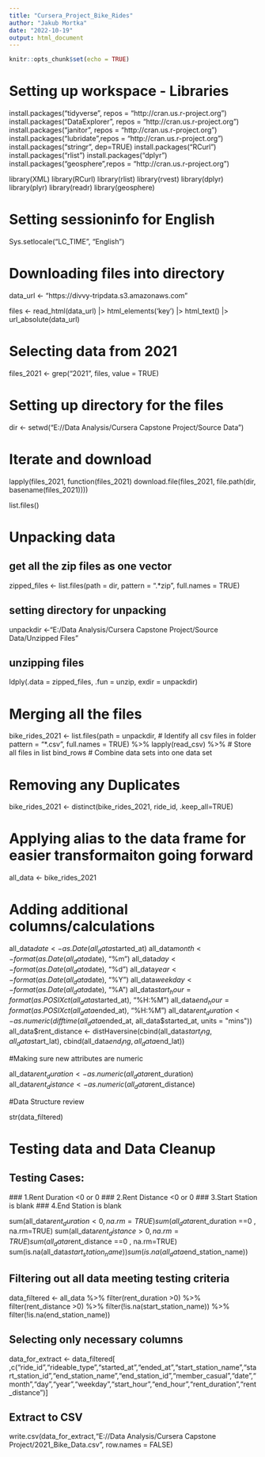 ```yaml
---
title: "Cursera_Project_Bike_Rides"
author: "Jakub Mortka"
date: "2022-10-19"
output: html_document
---
```


```r
knitr::opts_chunk$set(echo = TRUE)
```
# Setting up workspace - Libraries

install.packages("tidyverse", repos = "http://cran.us.r-project.org")
install.packages("DataExplorer", repos = "http://cran.us.r-project.org")
install.packages("janitor", repos = "http://cran.us.r-project.org")
install.packages("lubridate",repos = "http://cran.us.r-project.org")
install.packages("stringr", dep=TRUE)
install.packages("RCurl")
install.packages("rlist")
install.packages("dplyr")
install.packages("geosphere",repos = "http://cran.us.r-project.org")

library(XML)
library(RCurl)
library(rlist)
library(rvest)
library(dplyr)
library(plyr)
library(readr)
library(geosphere)

# Setting sessioninfo for English

Sys.setlocale("LC_TIME", "English")


# Downloading files into directory

data_url <- "https://divvy-tripdata.s3.amazonaws.com"

files <- read_html(data_url) |> html_elements('key') |> html_text() |> url_absolute(data_url)

# Selecting data from 2021

files_2021 <- grep("2021", files, value = TRUE)

# Setting up directory for the files 

dir <- setwd("E://Data Analysis/Cursera Capstone Project/Source Data")

# Iterate and download

lapply(files_2021, function(files_2021) download.file(files_2021, file.path(dir, basename(files_2021))))

list.files()

# Unpacking data

## get all the zip files as one vector

zipped_files <- list.files(path = dir, pattern = ".*zip", full.names = TRUE)

## setting directory for unpacking

unpackdir <-"E:/Data Analysis/Cursera Capstone Project/Source Data/Unzipped Files"

## unzipping files

ldply(.data = zipped_files, .fun = unzip, exdir = unpackdir)

# Merging all the files

bike_rides_2021 <- list.files(path = unpackdir,                   # Identify all csv files in folder
                       pattern = "*.csv", full.names = TRUE) %>% 
  lapply(read_csv) %>%                                            # Store all files in list
  bind_rows                                                       # Combine data sets into one data set

# Removing any Duplicates 

bike_rides_2021 <- distinct(bike_rides_2021, ride_id, .keep_all=TRUE)

# Applying alias to the data frame for easier transformaiton going forward

all_data <- bike_rides_2021

# Adding additional columns/calculations

all_data$date <- as.Date(all_data$started_at)
all_data$month <- format(as.Date(all_data$date), "%m")
all_data$day <- format(as.Date(all_data$date), "%d")
all_data$year <- format(as.Date(all_data$date), "%Y")
all_data$weekday <- format(as.Date(all_data$date), "%A")
all_data$start_hour = format(as.POSIXct(all_data$started_at), "%H:%M")
all_data$end_hour = format(as.POSIXct(all_data$ended_at), "%H:%M")
all_data$rent_duration <- as.numeric(difftime(all_data$ended_at, all_data$started_at, units = "mins"))
all_data$rent_distance <- distHaversine(cbind(all_data$start_lng, all_data$start_lat), cbind(all_data$end_lng, all_data$end_lat))


#Making sure new attributes are numeric

all_data$rent_duration <- as.numeric(all_data$rent_duration)
all_data$rent_distance <- as.numeric(all_data$rent_distance)

#Data Structure review

str(data_filtered)

# Testing data and Data Cleanup

## Testing Cases:
  ### 1.Rent Duration <0 or 0
  ### 2.Rent Distance <0 or 0
  ### 3.Start Station is blank
  ### 4.End Station is blank

sum(all_data$rent_duration <0 , na.rm=TRUE)
sum(all_data$rent_duration ==0 , na.rm=TRUE)
sum(all_data$rent_distance >0 , na.rm=TRUE)
sum(all_data$rent_distance ==0 , na.rm=TRUE)
sum(is.na(all_data$start_station_name))
sum(is.na(all_data$end_station_name))

## Filtering out all data meeting testing criteria

data_filtered <- all_data %>%
  filter(rent_duration >0) %>%
  filter(rent_distance >0) %>%
  filter(!is.na(start_station_name)) %>%
  filter(!is.na(end_station_name)) 
    
## Selecting only necessary columns

data_for_extract <- data_filtered[ ,c("ride_id","rideable_type","started_at","ended_at","start_station_name","start_station_id","end_station_name","end_station_id","member_casual","date","month","day","year","weekday","start_hour","end_hour","rent_duration","rent_distance")]

## Extract to CSV

write.csv(data_for_extract,"E://Data Analysis/Cursera Capstone Project/2021_Bike_Data.csv", row.names = FALSE)

